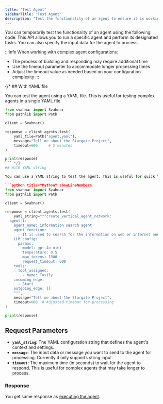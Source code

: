 ```yaml
---
title: "Test Agent"
sidebarTitle: "Test Agent"
description: "Test the functionality of an agent to ensure it is working as expected."
---
```


You can tempororily test the functionality of an agent using the following code. This API allows you to run a specific agent and perform its designated tasks. You can also specify the input data for the agent to process.

:::info
When working with complex agent configurations:
- The process of building and responding may require additional time
- Use the timeout parameter to accommodate longer processing times
- Adjust the timeout value as needed based on your configuration complexity
:::

{/* ## With YAML file

You can test the agent using a YAML file. This is useful for testing complex agents in a single YAML file.

```python title="Python" showLineNumbers
from svahnar import Svahnar
from pathlib import Path

client = Svahnar()

response = client.agents.test(
    yaml_file=Path("agent.yaml"),
    message="Tell me about the Stargate Project",
    timeout=600     # 5 minutes
)

print(response)
``` */}
## With YAML string

You can use a YAML string to test the agent. This is useful for quick tests or when you don't want to create a separate YAML file.

```python title="Python" showLineNumbers
from svahnar import Svahnar
from pathlib import Path

client = Svahnar()

response = client.agents.test(
    yaml_string="""create_vertical_agent_network:
  agent-1:
    agent_name: information search agent
    agent_function:
      - It is used to search for the information on web or internet and provide the result
    LLM_config:
      params:
        model: gpt-4o-mini
        temperature: 0.5
        max_tokens: 1000
        request_timeout: 600
    tools:
      tool_assigned:
        - name: Tavily
    incoming_edge:
      - Start
    outgoing_edge: []
    """,
    message="Tell me about the Stargate Project",
    timeout=600  # Adjusted timeout for processing
)

print(response)
```
## Request Parameters

- **`yaml_string`**: The YAML configuration string that defines the agent's context and settings.
- **`message`**: The input data or message you want to send to the agent for processing. Currently it only supports string input.
- **`timeout`**: The maximum time (in seconds) to wait for the agent to respond. This is useful for complex agents that may take longer to process.

### Response

You get same response as [executing the agent](./run_agent#response).
